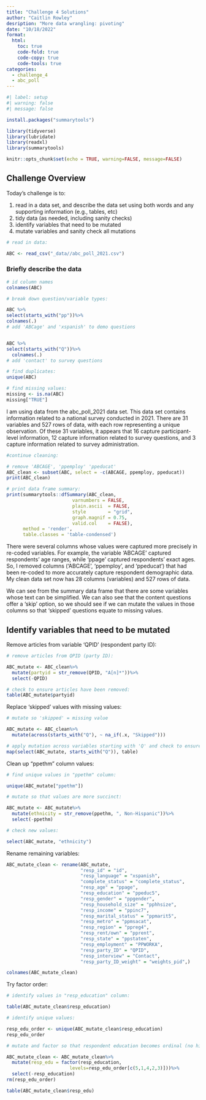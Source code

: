 ```yaml
---
title: "Challenge 4 Solutions"
author: "Caitlin Rowley"
desription: "More data wrangling: pivoting"
date: "10/18/2022"
format:
  html:
    toc: true
    code-fold: true
    code-copy: true
    code-tools: true
categories:
  - challenge_4
  - abc_poll
---
```


```r
#| label: setup
#| warning: false
#| message: false

install.packages("summarytools")

library(tidyverse)
library(lubridate)
library(readxl)
library(summarytools)

knitr::opts_chunk$set(echo = TRUE, warning=FALSE, message=FALSE)
```

## Challenge Overview

Today's challenge is to:

1)  read in a data set, and describe the data set using both words and any supporting information (e.g., tables, etc)
2)  tidy data (as needed, including sanity checks)
3)  identify variables that need to be mutated
4)  mutate variables and sanity check all mutations

```r
# read in data:

ABC <- read_csv("_data//abc_poll_2021.csv")
```

### Briefly describe the data

```r
# id column names
colnames(ABC)

# break down question/variable types:

ABC %>%
select(starts_with("pp"))%>%
colnames(.)
# add 'ABCage' and 'xspanish' to demo questions


ABC %>%
select(starts_with("Q"))%>%
  colnames(.)
# add 'contact' to survey questions

# find duplicates:
unique(ABC)

# find missing values:
missing <- is.na(ABC)
missing["TRUE"]

```

I am using data from the abc_poll_2021 data set. This data set contains information related to a national survey conducted in 2021. There are 31 variables and 527 rows of data, with each row representing a unique observation. Of these 31 variables, it appears that 16 capture participant-level information, 12 capture information related to survey questions, and 3 capture information related to survey administration.

```r
#continue cleaning:

# remove 'ABCAGE', 'ppemploy' 'ppeducat'
ABC_clean <- subset(ABC, select = -c(ABCAGE, ppemploy, ppeducat))
print(ABC_clean)

# print data frame summary:
print(summarytools::dfSummary(ABC_clean,
                        varnumbers = FALSE,
                        plain.ascii  = FALSE, 
                        style        = "grid", 
                        graph.magnif = 0.75, 
                        valid.col    = FALSE),
      method = 'render',
      table.classes = 'table-condensed')

```

There were several columns whose values were captured more precisely in re-coded variables. For example, the variable 'ABCAGE' captured respondents' age ranges, while 'ppage' captured respondents' exact ages. So, I removed columns ('ABCAGE', 'ppemploy', and 'ppeducat') that had been re-coded to more accurately capture respondent demographic data. My clean data set now has 28 columns (variables) and 527 rows of data.

We can see from the summary data frame that there are some variables whose text can be simplified. We can also see that the content questions offer a 'skip' option, so we should see if we can mutate the values in those columns so that 'skipped' questions equate to missing values.

## Identify variables that need to be mutated

Remove articles from variable 'QPID' (respondent party ID):

```r
# remove articles from QPID (party ID):

ABC_mutate <- ABC_clean%>%
  mutate(partyid = str_remove(QPID, "A[n]*"))%>%
  select(-QPID)

# check to ensure articles have been removed:
table(ABC_mutate$partyid)

```

Replace 'skipped' values with missing values:

```r
# mutate so 'skipped' = missing value

ABC_mutate <- ABC_clean%>%
  mutate(across(starts_with("Q"), ~ na_if(.x, "Skipped")))

# apply mutation across variables starting with 'Q' and check to ensure 'skipped' has been replaced with a missing value:
map(select(ABC_mutate, starts_with("Q")), table)


```

Clean up "ppethm" column values:

```r
# find unique values in "ppethm" column:

unique(ABC_mutate["ppethm"])

# mutate so that values are more succinct:

ABC_mutate <- ABC_mutate%>%
  mutate(ethnicity = str_remove(ppethm, ", Non-Hispanic"))%>%
  select(-ppethm)

# check new values:

select(ABC_mutate, "ethnicity")
```

Rename remaining variables:

```r
ABC_mutate_clean <- rename(ABC_mutate,
                           "resp_id" = "id",
                           "resp_language" = "xspanish", 
                           "complete_status" = "complete_status", 
                           "resp_age" = "ppage", 
                           "resp_education" = "ppeduc5", 
                           "resp_gender" = "ppgender", 
                           "resp_household_size" = "pphhsize", 
                           "resp_income" = "ppinc7", 
                           "resp_marital_status" = "ppmarit5", 
                           "resp_metro" = "ppmsacat", 
                           "resp_region" = "ppreg4", 
                           "resp_rent/own" = "pprent", 
                           "resp_state" = "ppstaten", 
                           "resp_employment" = "PPWORKA", 
                           "resp_party_ID" = "QPID", 
                           "resp_interview" = "Contact", 
                           "resp_party_ID_weight" = "weights_pid",)

colnames(ABC_mutate_clean)
```

Try factor order:

```r
# identify values in "resp_education" column:

table(ABC_mutate_clean$resp_education)

# identify unique values:

resp_edu_order <- unique(ABC_mutate_clean$resp_education)
resp_edu_order

# mutate and factor so that respondent education becomes ordinal (no high school, high school, some college, etc.):

ABC_mutate_clean <- ABC_mutate_clean%>%
  mutate(resp_edu = factor(resp_education, 
                       levels=resp_edu_order[c(5,1,4,2,3)]))%>%
  select(-resp_education)
rm(resp_edu_order)

table(ABC_mutate_clean$resp_edu)

```
